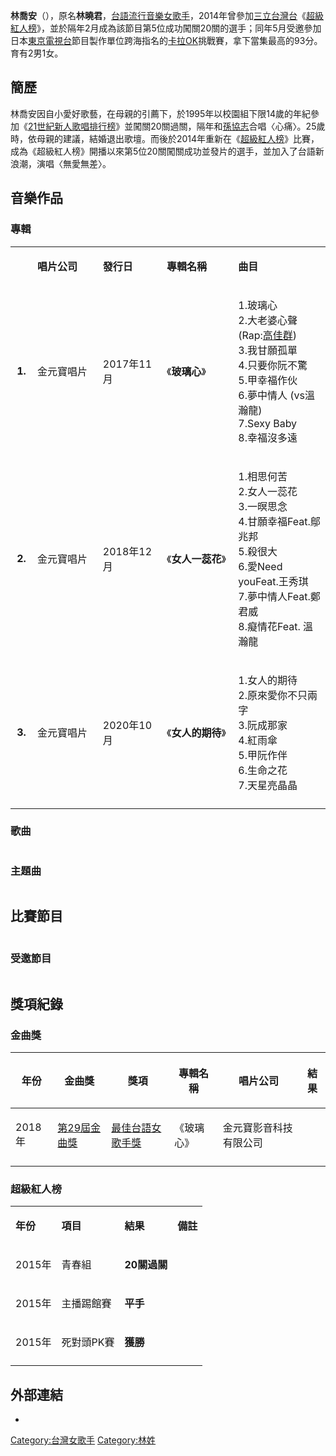 {{藝人
| 姓名 = 林喬安
| 類型 = 女歌手
| 圖片 = 
| 圖片尺寸 = 
| 圖片簡介 = 
| 原名 = 
| 暱稱 = 
| 國籍 ={{ROC}}
| 出生日期 ={{birth_date_and _age|1980|12|7}}
| 出生地點 = {{TWN}}[[台中市|台中市]][[后里區|后里區]]
| 職業 = [[歌手|歌手]]
| 語言 = [[中華民國國語|國語]]、[[台語|台語]]
| 音樂類型 = [[台語流行音樂|台語流行音樂]]
| 血型 = 
| 配偶 = 
| 兒女 = 
| 教育程度 = 高中
| 母校   = 
| 出道日期 = 
| 活躍年代 = 2014年至今
| 唱片公司 = 金元寶影音唱片公司
| 代表作 = 《玻璃心》
| 網站 =
| 電影 = 
| 電視節目 = 
| 舞台劇 = 
}}

'''林喬安'''（{{bd|1980年|12月7日}}），原名'''林曉君'''，[[台語流行音樂|台語流行音樂]][[女歌手|女歌手]]，2014年曾參加[[三立台灣台|三立台灣台]]《[[超級紅人榜|超級紅人榜]]》，並於隔年2月成為該節目第5位成功闖關20關的選手；同年5月受邀參加日本[[東京電視台|東京電視台]]節目製作單位跨海指名的[[卡拉OK|卡拉OK]]挑戰賽，拿下當集最高的93分。育有2男1女。

==簡歷==
林喬安因自小愛好歌藝，在母親的引薦下，於1995年以校園組下限14歲的年紀參加《[[21世紀新人歌唱排行榜|21世紀新人歌唱排行榜]]》並闖關20關過關，隔年和[[孫協志|孫協志]]合唱〈心痛〉。25歲時，依母親的建議，結婚退出歌壇。而後於2014年重新在《[[超級紅人榜|超級紅人榜]]》比賽，成為《超級紅人榜》開播以來第5位20關闖關成功並發片的選手，並加入了台語新浪潮，演唱〈無愛無差〉。

==音樂作品==
===專輯===
{| class="wikitable" width="55%"
|- style="background:#F5F5F5; color:black" align=center
|style="width:1%"| ||style="width:11%"|'''唱片公司'''||style="width:10%"|'''發行日'''||style="width:12%"|'''專輯名稱'''||style="width:15%"|'''曲目'''
|-
|align="center"| '''1.'''||金元寶唱片||2017年11月 ||《'''玻璃心'''》||{{hideh|歌名}}1.玻璃心 <br> 2.大老婆心聲 (Rap:[[高佳群|高佳群]]) <br> 3.我甘願孤單<br>  4.只要你阮不驚<br> 5.甲幸福作伙 <br> 6.夢中情人 (vs溫瀚龍) <br> 7.Sexy Baby <br> 8.幸福沒多遠
|-
|align="center"| '''2.'''||金元寶唱片||2018年12月 ||《'''女人一蕊花'''》||{{hideh|歌名}}1.相思何苦 <br> 2.女人一蕊花 <br> 3.一暝思念 <br> 4.甘願幸福Feat.鄔兆邦 <br> 5.殺很大 <br> 6.愛Need youFeat.王秀琪 <br> 7.夢中情人Feat.鄭君威 <br> 8.癡情花Feat. 溫瀚龍
|-
|align="center"| '''3.'''||金元寶唱片||2020年10月 ||《'''女人的期待'''》||{{hideh|歌名}}1.女人的期待 <br> 2.原來愛你不只兩字 <br> 3.阮成那家 <br> 4.紅雨傘 <br> 5.甲阮作伴 <br> 6.生命之花 <br> 7.天星亮晶晶
|-
|}

===歌曲===
{| class="wikitable" width="65%"
|-align=center
|-
! 發行年分 !! 發行人!!歌曲 !!收錄專輯!! 備註 
|-
| <center>1996年 || <center>[[孫協志|孫協志]] || <center>心痛  ||  <center>甘願孤單 || <center>合作對唱
|-
| <center>2015年 || <center>台語新浪潮 || <center>無愛無差 ||  <center>台語新浪潮 || <center>演唱
|}

===主題曲===
{| class="wikitable" width="65%"
|-align=center
|-
! 演唱年分 !! 發行人!!歌曲 !!收錄專輯!! 備註 
|-
| <center>2015年 || <center>[[黃乙玲|黃乙玲]] || <center>愛你沒條件 ||  <center>愛你無條件 || <center>[[華視|華視]][[愛你沒條件|愛你沒條件]]片頭曲
|}

== 比賽節目 ==
{| class="wikitable"
|-align=center
|-
! 年分 !! 撥出頻道 !! 節目 !! 名次
|-
| 1995年 || [[三立台灣台|三立台灣台]] || [[21世紀新人歌唱排行榜|21世紀新人歌唱排行榜]] || 20關過關
|-
| 2014年 || [[三立台灣台|三立台灣台]] || [[超級紅人榜|超級紅人榜]] || 20關過關
|-
|}

=== 受邀節目 ===

{| class="wikitable"
|-align=center
|-
! 日期 !! 撥出頻道 !! 節目 !! 備註
|-
| 2015年5月 || 日本[[東京電視台|東京電視台]]   || 卡啦OK挑戰賽 || 當集最高分93分
|-
| 2015年6月 || [[華視|華視]]   || [[華視天王豬哥秀|天王豬哥秀]] || 
|-
|}

==獎項紀錄==
===金曲獎===
{| class="wikitable"
|-
! 年份 !! 金曲獎 !! 獎項 !! 專輯名稱 !! 唱片公司 !! 結果
|-
|2018年 || [[第29屆金曲獎|第29屆金曲獎]] || [[最佳台語女歌手獎_(金曲獎)|最佳台語女歌手獎]] ||《玻璃心》|| 金元寶影音科技有限公司 ||{{nom}}
|-
|}

===超級紅人榜===
{| class="wikitable"
|-align=center
| '''年份''' || '''項目''' || '''結果''' || '''備註'''
|-
|2015年
|青春組
|'''20關過關'''
|
|-
|2015年
|主播踢館賽
|'''平手'''
|
|-
|2015年
|死對頭PK賽
|'''獲勝'''
|
|-
|}
== 外部連結 ==
<!-- 維基百科不是網頁收集處，非官方成立的歌迷/影迷/支援者/後援會網站、網頁、部落格、論壇等的連結，以及YouTube、Google Video之類的影像連結並不適合放在維基百科條目裡，請參考「Wikipedia:不適合維基百科的文章」。-->
*{{Facebook|超級紅人榜林喬安-559013017532500|超級紅人榜—林喬安}}

[[Category:台灣女歌手|Category:台灣女歌手]]
[[Category:林姓|Category:林姓]]